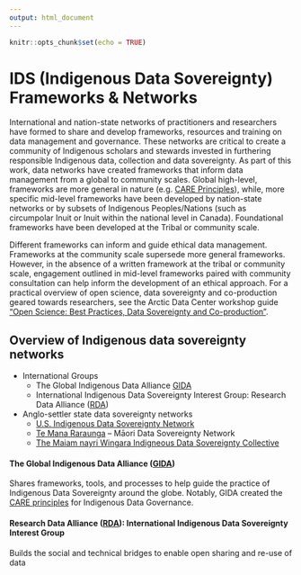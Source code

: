 ```yaml
---
output: html_document
---
```


```r
knitr::opts_chunk$set(echo = TRUE)
```

# IDS (Indigenous Data Sovereignty) Frameworks & Networks
International and nation-state networks of practitioners and researchers have formed to share and develop frameworks, resources and training on data management and governance. These networks are critical to create a community of Indigenous scholars and stewards invested in furthering responsible Indigenous data, collection and data sovereignty. As part of this work, data networks have created frameworks that inform data management from a global to community scales. Global high-level, frameworks are more general in nature (e.g. [CARE Principles](https://static1.squarespace.com/static/5d3799de845604000199cd24/t/5da9f4479ecab221ce848fb2/1571419335217/CARE+Principles_One+Pagers+FINAL_Oct_17_2019.pdf)), while, more specific mid-level frameworks have been developed by nation-state networks or by subsets of Indigenous Peoples/Nations (such as circumpolar Inuit or Inuit within the national level in Canada). Foundational frameworks have been developed at the Tribal or community scale.

Different frameworks can inform and guide ethical data management. Frameworks at the community scale supersede more general frameworks. However, in the absence of a written framework at the tribal or community scale, engagement outlined in mid-level frameworks paired with community consultation can help inform the development of an ethical approach. For a practical overview of open science, data sovereignty and co-production geared towards researchers, see the Arctic Data Center workshop guide ["Open Science: Best Practices, Data Sovereignty and Co-production"](https://learning.nceas.ucsb.edu/2022-03-assw/index.html).


## Overview of Indigenous data sovereignty networks {-}
- International Groups
  - The Global Indigenous Data Alliance [GIDA](https://www.gida-global.org/)
  - International Indigenous Data Sovereignty Interest Group: Research Data Alliance ([RDA](https://www.rd-alliance.org/groups/international-indigenous-data-sovereignty-ig))
- Anglo-settler state data sovereignty networks
  - [U.S. Indigenous Data Sovereignty Network](https://usindigenousdata.org/)
  - [Te Mana Raraunga](https://www.temanararaunga.maori.nz/) – Māori Data Sovereignty Network
  - [The Maiam nayri Wingara Indigneous Data Sovereignty Collective](https://www.maiamnayriwingara.org/)

#### The Global Indigenous Data Alliance ([GIDA](https://www.gida-global.org/)) {-}
Shares frameworks, tools, and processes to help guide the practice of Indigenous Data Sovereignty around the globe. Notably, GIDA created the [CARE principles](https://www.gida-global.org/care) for Indigenous Data Governance. 


#### Research Data Alliance ([RDA](https://www.rd-alliance.org/groups/international-indigenous-data-sovereignty-ig)): International Indigenous Data Sovereignty Interest Group  {-} 
Builds the social and technical bridges to enable open sharing and re-use of data


